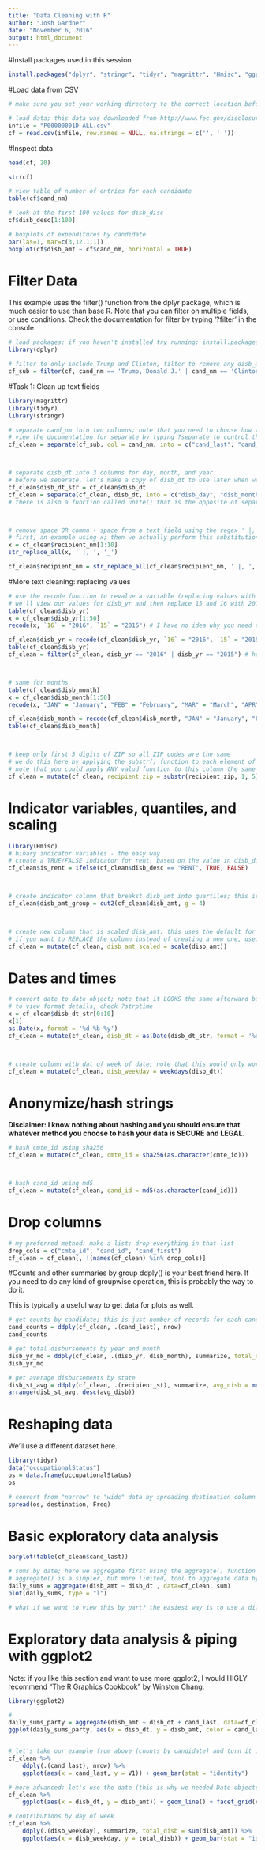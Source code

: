 ```yaml
---
title: "Data Cleaning with R"
author: "Josh Gardner"
date: "November 6, 2016"
output: html_document
---
```

#Install packages used in this session
```r
install.packages("dplyr", "stringr", "tidyr", "magrittr", "Hmisc", "ggplot2")
```

#Load data from CSV
```r
# make sure you set your working directory to the correct location before running this!

# load data; this data was downloaded from http://www.fec.gov/disclosurep/PDownload.do
infile = "P00000001D-ALL.csv"
cf = read.csv(infile, row.names = NULL, na.strings = c('', ' '))
```

#Inspect data
```r
head(cf, 20)

str(cf)

# view table of number of entries for each candidate 
table(cf$cand_nm)

# look at the first 100 values for disb_disc
cf$disb_desc[1:100]

# boxplots of expenditures by candidate
par(las=1, mar=c(3,12,1,1))
boxplot(cf$disb_amt ~ cf$cand_nm, horizontal = TRUE)
```

# Filter Data
This example uses the filter() function from the dplyr package, which is much easier to use than base R. Note that you can filter on multiple fields, or use conditions. Check the documentation for filter by typing '?filter' in the console.
```r
# load packages; if you haven't installed try running: install.packages('dplyr')
library(dplyr)

# filter to only include Trump and Clinton, filter to remove any disb_amt that is < 0; these must be data entry errors
cf_sub = filter(cf, cand_nm == 'Trump, Donald J.' | cand_nm == 'Clinton, Hillary Rodham', disb_amt >= 0)
```

#Task 1: Clean up text fields
```r
library(magrittr)
library(tidyr)
library(stringr)

# separate cand_nm into two columns; note that you need to choose how to handle cnadidates with > 2 names by specifying the 'extra' parameter.
# view the documentation for separate by typing ?separate to control the characters R will separate on (spaces, underscores, decimal, etc)
cf_clean = separate(cf_sub, col = cand_nm, into = c("cand_last", "cand_first"), extra = "merge")



# separate disb_dt into 3 columns for day, month, and year.
# before we separate, let's make a copy of disb_dt to use later when we explore DateTime objects.
cf_clean$disb_dt_str = cf_clean$disb_dt
cf_clean = separate(cf_clean, disb_dt, into = c("disb_day", "disb_month", "disb_yr"))
# there is also a function called unite() that is the opposite of separate--it combines 2 columns into one



# remove space OR comma + space from a text field using the regex ' |, '
# first, an example using x; then we actually perform this substitution on our dataframe
x = cf_clean$recipient_nm[1:10]
str_replace_all(x, ' |, ', '_')

cf_clean$recipient_nm = str_replace_all(cf_clean$recipient_nm, ' |, ', '_')
```

#More text cleaning: replacing values
```r

# use the recode function to revalue a variable (replacing values with new values)
# we'll view our values for disb_yr and then replace 15 and 16 with 2015 and 2016.
table(cf_clean$disb_yr)
x = cf_clean$disb_yr[1:50]
recode(x, `16` = "2016", `15` = "2015") # I have no idea why you need to use backticks for numeric values, but you do.

cf_clean$disb_yr = recode(cf_clean$disb_yr, `16` = "2016", `15` = "2015")
table(cf_clean$disb_yr)
cf_clean = filter(cf_clean, disb_yr == "2016" | disb_yr == "2015") # here, we drop the 3 pesky observations with a bad year



# same for months
table(cf_clean$disb_month)
x = cf_clean$disb_month[1:50]
recode(x, "JAN" = "January", "FEB" = "February", "MAR" = "March", "APR" = "April", "MAY" = "May", "JUN" = "June", "JUL" = "July", "AUG" = "August", "SEP" = "September", "OCT" = "October", "NOV" = "November", "DEC" = "December")

cf_clean$disb_month = recode(cf_clean$disb_month, "JAN" = "January", "FEB" = "February", "MAR" = "March", "APR" = "April", "MAY" = "May", "JUN" = "June", "JUL" = "July", "AUG" = "August", "SEP" = "September", "OCT" = "October", "NOV" = "November", "DEC" = "December")
table(cf_clean$disb_month)



# keep only first 5 digits of ZIP so all ZIP codes are the same
# we do this here by applying the substr() function to each element of the recipient_zip column
# note that you could apply ANY valud function to this column the same way using the mutate() function!
cf_clean = mutate(cf_clean, recipient_zip = substr(recipient_zip, 1, 5))
```

# Indicator variables, quantiles, and scaling
```r
library(Hmisc)
# binary indicator variables - the easy way
# create a TRUE/FALSE indicator for rent, based on the value in disb_disc column
cf_clean$is_rent = ifelse(cf_clean$disb_desc == "RENT", TRUE, FALSE)



# create indicator column that breakst disb_amt into quartiles; this is useful if you want to visualize/summarize within those groups
cf_clean$disb_amt_group = cut2(cf_clean$disb_amt, g = 4)



# create new column that is scaled disb_amt; this uses the default for scale() which is to scale to mean 0 standard deviation 1
# if you want to REPLACE the column instead of creating a new one, use: mutate(cf_clean, disb_amt = scale(disb_amt))
cf_clean = mutate(cf_clean, disb_amt_scaled = scale(disb_amt))
```

# Dates and times
```r
# convert date to date object; note that it LOOKS the same afterward but is a datetime object.
# to view format details, check ?strptime
x = cf_clean$disb_dt_str[0:10]
x[1]
as.Date(x, format = '%d-%b-%y')
cf_clean = mutate(cf_clean, disb_dt = as.Date(disb_dt_str, format = '%d-%b-%y'))



# create column with dat of week of date; note that this would only work on datetime objects (not on strings)
cf_clean = mutate(cf_clean, disb_weekday = weekdays(disb_dt))
```

# Anonymize/hash strings
**Disclaimer: I know nothing about hashing and you should ensure that whatever method you choose to hash your data is SECURE and LEGAL.**
```r
# hash cmte_id using sha256
cf_clean = mutate(cf_clean, cmte_id = sha256(as.character(cmte_id)))



# hash cand_id using md5
cf_clean = mutate(cf_clean, cand_id = md5(as.character(cand_id)))
```

# Drop columns
```r
# my preferred method: make a list; drop everything in that list
drop_cols = c("cmte_id", "cand_id", "cand_first") 
cf_clean = cf_clean[, !(names(cf_clean) %in% drop_cols)]
```

#Counts and other summaries by group
ddply() is your best friend here. If you need to do any kind of groupwise operation, this is probably the way to do it.

This is typically a useful way to get data for plots as well.

```r
# get counts by candidate; this is just number of records for each candidate
cand_counts = ddply(cf_clean, .(cand_last), nrow)
cand_counts

# get total disbursements by year and month
disb_yr_mo = ddply(cf_clean, .(disb_yr, disb_month), summarize, total_disb = sum(disb_amt))
disb_yr_mo

# get average disbursements by state
disb_st_avg = ddply(cf_clean, .(recipient_st), summarize, avg_disb = mean(disb_amt))
arrange(disb_st_avg, desc(avg_disb))
```

# Reshaping data
We'll use a different dataset here.
```r
library(tidyr)
data("occupationalStatus")
os = data.frame(occupationalStatus)
os

# convert from "narrow" to "wide" data by spreading destination column and using Freq as value
spread(os, destination, Freq)
```

# Basic exploratory data analysis
```r
barplot(table(cf_clean$cand_last))

# sums by date; here we aggregate first using the aggregate() function 
# aggregate() is a simpler, but more limited, tool to aggregate data by dimension
daily_sums = aggregate(disb_amt ~ disb_dt , data=cf_clean, sum)
plot(daily_sums, type = "l")

# what if we want to view this by part? the easiest way is to use a different package (see below); base R is quite limited in its plotting
```

# Exploratory data analysis & piping with ggplot2
Note: if you like this section and want to use more ggplot2, I would HIGLY recommend "The R Graphics Cookbook" by Winston Chang.

```r
library(ggplot2)

#
daily_sums_party = aggregate(disb_amt ~ disb_dt + cand_last, data=cf_clean, sum)
ggplot(daily_sums_party, aes(x = disb_dt, y = disb_amt, color = cand_last)) + geom_line()


# let's take our example from above (counts by candidate) and turn it into a simple bar graph
cf_clean %>%
    ddply(.(cand_last), nrow) %>%
    ggplot(aes(x = cand_last, y = V1)) + geom_bar(stat = "identity")

# more advanced: let's use the date (this is why we needed Date objects) to plot totals by date
cf_clean %>%
    ggplot(aes(x = disb_dt, y = disb_amt)) + geom_line() + facet_grid(cand_last ~ .)

# contributions by day of week
cf_clean %>%
    ddply(.(disb_weekday), summarize, total_disb = sum(disb_amt)) %>%
    ggplot(aes(x = disb_weekday, y = total_disb)) + geom_bar(stat = "identity")
    
```




